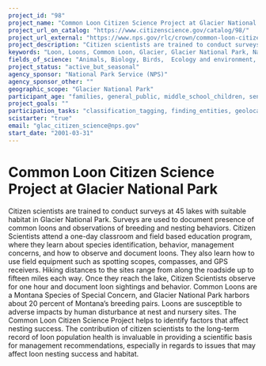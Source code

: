 ```yaml
---
project_id: "98"
project_name: "Common Loon Citizen Science Project at Glacier National Park"
project_url_on_catalog: "https://www.citizenscience.gov/catalog/98/"
project_url_external: "https://www.nps.gov/rlc/crown/common-loon-citizen-science-project.htm"
project_description: "Citizen scientists are trained to conduct surveys at 45 lakes with suitable habitat in Glacier National Park.  Surveys are used to document presence of common loons and observations of breeding and nesting behaviors. Citizen Scientists attend a one-day classroom and field based education program, where they learn about species identification, behavior, management concerns, and how to observe and document loons. They also learn how to use field equipment such as spotting scopes, compasses, and GPS receivers. Hiking distances to the sites range from along the roadside up to fifteen miles each way. Once they reach the lake, Citizen Scientists observe for one hour and document loon sightings and behavior. Common Loons are a Montana Species of Special Concern, and Glacier National Park harbors about 20 percent of Montana\u2019s breeding pairs. Loons are susceptible to adverse impacts by human disturbance at nest and nursery sites. The Common Loon Citizen Science Project helps to identify factors that affect nesting success. The contribution of citizen scientists to the long-term record of loon population health is invaluable in providing a scientific basis for management recommendations, especially in regards to issues that may affect loon nesting success and habitat."
keywords: "Loon, Loons, Common Loon, Glacier, Glacier National Park, National Park, Glacier Park, NPS, Park, Parks, National Park Service, Montana, Gavia immer"
fields_of_science: "Animals, Biology, Birds,  Ecology and environment,  Education, Nature and outdoors"
project_status: "active_but_seasonal"
agency_sponsor: "National Park Service (NPS)"
agency_sponsor_other: ""
geographic_scope: "Glacier National Park"
participant_age: "families, general_public, middle_school_children, seniors, teens"
project_goals: ""
participation_tasks: "classification_tagging, finding_entities, geolocation, identification, learning, measurement, observation, photography, specimen_sample_collection"
scistarter: "true"
email: "glac_citizen_science@nps.gov"
start_date: "2001-03-31"
---
```


# Common Loon Citizen Science Project at Glacier National Park

Citizen scientists are trained to conduct surveys at 45 lakes with suitable habitat in Glacier National Park.  Surveys are used to document presence of common loons and observations of breeding and nesting behaviors. Citizen Scientists attend a one-day classroom and field based education program, where they learn about species identification, behavior, management concerns, and how to observe and document loons. They also learn how to use field equipment such as spotting scopes, compasses, and GPS receivers. Hiking distances to the sites range from along the roadside up to fifteen miles each way. Once they reach the lake, Citizen Scientists observe for one hour and document loon sightings and behavior. Common Loons are a Montana Species of Special Concern, and Glacier National Park harbors about 20 percent of Montana’s breeding pairs. Loons are susceptible to adverse impacts by human disturbance at nest and nursery sites. The Common Loon Citizen Science Project helps to identify factors that affect nesting success. The contribution of citizen scientists to the long-term record of loon population health is invaluable in providing a scientific basis for management recommendations, especially in regards to issues that may affect loon nesting success and habitat.
